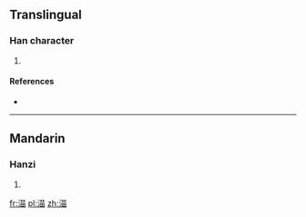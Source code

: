 ==Translingual==

===Han character===
{{Han char|rn=85|rad=水|as=09|sn=12|four=3416<sub>0</sub>|canj=水廿田 (ETW), X水廿田 (XETW)}}

# {{defn|Han|sort=水09}}

====References====
* {{Han ref|kx=0635.110|dkj=17789|hdz=31668.040|uh=6E35|ud=28213|bh=DA55|bd=55893}}

----

==Mandarin==

===Hanzi===
{{cmn-hanzi|pin=[[liú]] ([[liu2]]), [[máo]] ([[mao2]])|wg=liu<sup>2</sup>, mao<sup>2</sup>}}

# {{defn|lang=cmn|sort=水09}}

[[fr:渵]]
[[pl:渵]]
[[zh:渵]]